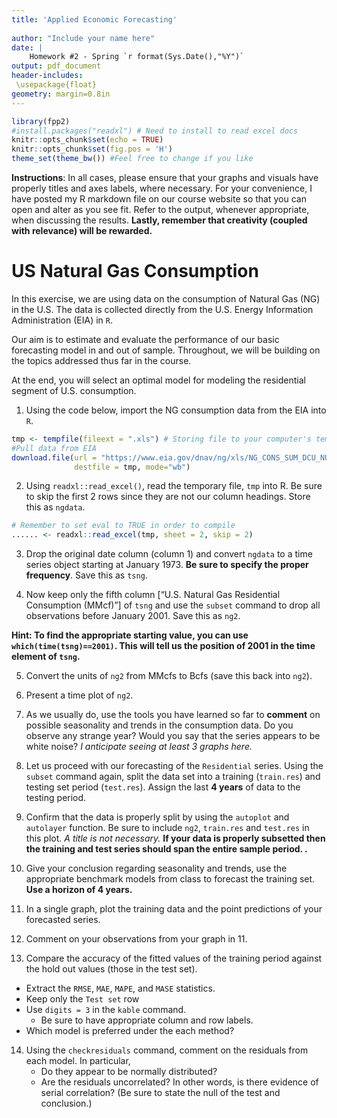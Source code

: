 ```yaml
---
title: 'Applied Economic Forecasting'
        
author: "Include your name here"
date: |
    Homework #2 - Spring `r format(Sys.Date(),"%Y")`
output: pdf_document
header-includes:
 \usepackage{float}
geometry: margin=0.8in
---
```


```r
library(fpp2)
#install.packages("readxl") # Need to install to read excel docs
knitr::opts_chunk$set(echo = TRUE)
knitr::opts_chunk$set(fig.pos = 'H') 
theme_set(theme_bw()) #Feel free to change if you like
```

**Instructions**: In all cases, please ensure that your graphs and visuals have properly titles and axes labels, where necessary. For your convenience, I have posted my R markdown file on our course website so that you can open and alter as you see fit. Refer to the output, whenever appropriate, when discussing the results. **Lastly, remember that creativity (coupled with relevance) will be rewarded.**

# US Natural Gas Consumption

In this exercise, we are using data on the consumption of Natural Gas (NG) in the U.S. The data is collected directly from the U.S. Energy Information Administration (EIA) in `R`. 

Our aim is to estimate and evaluate the performance of our basic forecasting model in and out of sample. Throughout, we will be building on the topics addressed thus far in the course.

At the end, you will select an optimal model for modeling the residential segment of U.S. consumption.

1. Using the code below, import the NG consumption data from the EIA into `R`.

```r
tmp <- tempfile(fileext = ".xls") # Storing file to your computer's temporary memory
#Pull data from EIA
download.file(url = "https://www.eia.gov/dnav/ng/xls/NG_CONS_SUM_DCU_NUS_M.xls",
              destfile = tmp, mode="wb")
```

2. Using  `readxl::read_excel()`, read the temporary file, `tmp` into R. Be sure to skip the first 2 rows since they are not our column headings. Store this as `ngdata`.

```r
# Remember to set eval to TRUE in order to compile
...... <- readxl::read_excel(tmp, sheet = 2, skip = 2)
```

3. Drop the original date column (column 1) and convert `ngdata` to a time series object starting at January 1973. **Be sure to specify the proper frequency**. Save this as `tsng`.


4. Now keep only the fifth column ["U.S. Natural Gas Residential Consumption (MMcf)"] of `tsng`  and use the `subset` command to drop all observations before January 2001. Save this as `ng2`. 

**Hint: To find the appropriate starting value, you can use `which(time(tsng)==2001)`. This will tell us the position of 2001 in the time element of `tsng`.**


5. Convert the units of `ng2` from MMcfs to Bcfs (save this back into `ng2`). 


6. Present a time plot of `ng2`. 


7.  As we usually do, use the tools you have learned so far to **comment** on possible seasonality and trends in the consumption data. Do you observe any strange year? Would you say that the series appears to be white noise? *I anticipate seeing at least 3 graphs here.*\label{seas}


8. Let us proceed with our forecasting of the `Residential` series. Using the `subset` command again, split the data set into a training (`train.res`) and testing set period (`test.res`). Assign the last **4 years** of data to the testing period.


9. Confirm that the data is properly split by using the `autoplot` and `autolayer` function. Be sure to include `ng2`, `train.res` and `test.res` in this plot. *A title is not necessary.* **If your data is properly subsetted then the training and test series should span the entire sample period. \underline{You can ignore a small line segment that connects the training and testing datasets}.**


10. Give your conclusion regarding seasonality and trends, use the appropriate benchmark models from class to forecast the training set. **Use a horizon of 4 years.**


11. In a single graph, plot the training data and the point predictions of your forecasted series.


12. Comment on your observations from your graph in 11.


13. Compare the accuracy of the fitted values of the training period against the hold out values (those in the test set). \label{accuracy}
  - Extract the `RMSE`, `MAE`, `MAPE`, and `MASE` statistics.
  - Keep only the `Test set` row
  - Use `digits = 3` in the `kable` command.   
    - Be sure to have appropriate column and row labels.
  - Which model is preferred under the each method?
 

14. Using the `checkresiduals` command, comment on the residuals from each model. In particular, 
    - Do they appear to be normally distributed?
    - Are the residuals uncorrelated? In other words, is there evidence of serial correlation? (Be sure to state the null of the test and conclusion.)

